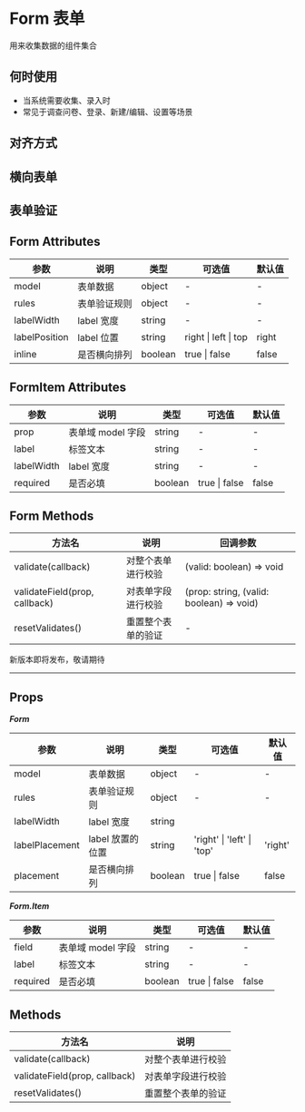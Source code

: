 # Form 表单

用来收集数据的组件集合

## 何时使用

- 当系统需要收集、录入时
- 常见于调查问卷、登录、新建/编辑、设置等场景

## 对齐方式


<DemoAlign />

## 横向表单


<DemoRow />

## 表单验证


<DemoCheck />

## Form Attributes

| 参数          | 说明         | 类型    | 可选值               | 默认值 |
| ------------- | ------------ | ------- | -------------------- | ------ |
| model         | 表单数据     | object  | -                    | -      |
| rules         | 表单验证规则 | object  | -                    | -      |
| labelWidth    | label 宽度   | string  | -                    | -      |
| labelPosition | label 位置   | string  | right \| left \| top | right  |
| inline        | 是否横向排列 | boolean | true \| false        | false  |

## FormItem Attributes

| 参数       | 说明              | 类型    | 可选值        | 默认值 |
| ---------- | ----------------- | ------- | ------------- | ------ |
| prop       | 表单域 model 字段 | string  | -             | -      |
| label      | 标签文本          | string  | -             | -      |
| labelWidth | label 宽度        | string  | -             | -      |
| required   | 是否必填          | boolean | true \| false | false  |

## Form Methods

| 方法名                        | 说明               | 回调参数                                 |
| ----------------------------- | ------------------ | ---------------------------------------- |
| validate(callback)            | 对整个表单进行校验 | (valid: boolean) => void                 |
| validateField(prop, callback) | 对表单字段进行校验 | (prop: string, (valid: boolean) => void) |
| resetValidates()              | 重置整个表单的验证 | -                                        |

<div style={{ position: 'relative' }}>
  <span
    style={{
      position: 'absolute',
      background: '#fff',
      left: '50%',
      transform: ' translate(-50%,-50%)',
      fontSize: '18px',
      padding: 5,
      color: '#f63'
    }}
  >
    新版本即将发布，敬请期待
  </span>
  <hr style={{ marginTop: 50, marginBottom: 20, border: '0.5px dashed #c8c8c8' }} />
</div>

## Props

**_Form_**

| 参数           | 说明             | 类型    | 可选值                     | 默认值  |
| -------------- | ---------------- | ------- | -------------------------- | ------- |
| model          | 表单数据         | object  | -                          | -       |
| rules          | 表单验证规则     | object  | -                          | -       |
| labelWidth     | label 宽度       | string  |                            |
| labelPlacement | label 放置的位置 | string  | 'right' \| 'left' \| 'top' | 'right' |
| placement      | 是否横向排列     | boolean | true \| false              | false   |

**_Form.Item_**

| 参数     | 说明              | 类型    | 可选值        | 默认值 |
| -------- | ----------------- | ------- | ------------- | ------ |
| field    | 表单域 model 字段 | string  | -             | -      |
| label    | 标签文本          | string  | -             | -      |
| required | 是否必填          | boolean | true \| false | false  |

## Methods

| 方法名                        | 说明               |
| ----------------------------- | ------------------ |
| validate(callback)            | 对整个表单进行校验 |
| validateField(prop, callback) | 对表单字段进行校验 |
| resetValidates()              | 重置整个表单的验证 |
